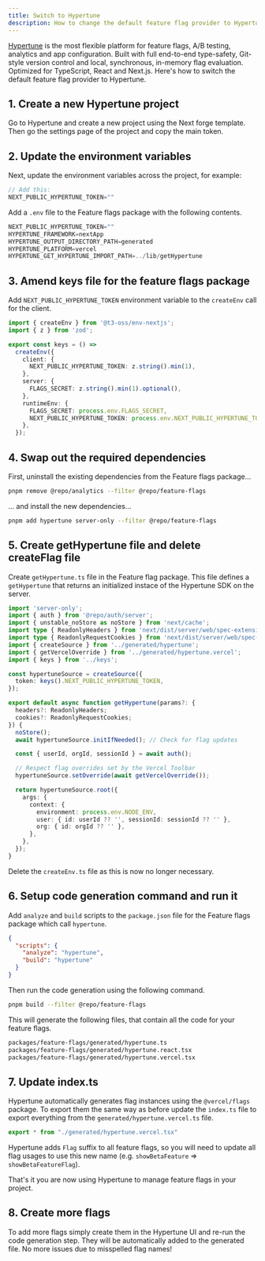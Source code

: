 ```yaml
---
title: Switch to Hypertune
description: How to change the default feature flag provider to Hypertune.
---
```


[Hypertune](https://www.hypertune.com/) is the most flexible platform for feature flags, A/B testing, analytics and app configuration. Built with full end-to-end type-safety, Git-style version control and local, synchronous, in-memory flag evaluation. Optimized for TypeScript, React and Next.js. Here's how to switch the default feature flag provider to Hypertune.

## 1. Create a new Hypertune project
Go to Hypertune and create a new project using the Next forge template. Then go the settings page of the project and copy the main token.

## 2. Update the environment variables

Next, update the environment variables across the project, for example:

```js apps/app/.env
// Add this:
NEXT_PUBLIC_HYPERTUNE_TOKEN=""
```

Add a `.env` file to the Feature flags package with the following contents.

```js packages/feature-flags/.env
NEXT_PUBLIC_HYPERTUNE_TOKEN=""
HYPERTUNE_FRAMEWORK=nextApp
HYPERTUNE_OUTPUT_DIRECTORY_PATH=generated
HYPERTUNE_PLATFORM=vercel
HYPERTUNE_GET_HYPERTUNE_IMPORT_PATH=../lib/getHypertune
```

## 3. Amend keys file for the feature flags package

Add `NEXT_PUBLIC_HYPERTUNE_TOKEN` environment variable to the `createEnv` call for the client.

<CodeGroup>

```ts packages/feature-flags/keys.ts {6-8,14}
import { createEnv } from '@t3-oss/env-nextjs';
import { z } from 'zod';

export const keys = () =>
  createEnv({
    client: {
      NEXT_PUBLIC_HYPERTUNE_TOKEN: z.string().min(1),
    },
    server: {
      FLAGS_SECRET: z.string().min(1).optional(),
    },
    runtimeEnv: {
      FLAGS_SECRET: process.env.FLAGS_SECRET,
      NEXT_PUBLIC_HYPERTUNE_TOKEN: process.env.NEXT_PUBLIC_HYPERTUNE_TOKEN,
    },
  });
```

</CodeGroup>

## 4. Swap out the required dependencies

First, uninstall the existing dependencies from the Feature flags package...

```sh Terminal
pnpm remove @repo/analytics --filter @repo/feature-flags
```

... and install the new dependencies...

```sh Terminal
pnpm add hypertune server-only --filter @repo/feature-flags
```

## 5. Create getHypertune file and delete createFlag file

Create `getHypertune.ts` file in the Feature flag package. This file defines a `getHypertune` that returns an initialized instace of the Hypertune SDK on the server.

<CodeGroup>

```ts packages/feature-flags/lib/getHypertune.ts
import 'server-only';
import { auth } from '@repo/auth/server';
import { unstable_noStore as noStore } from 'next/cache';
import type { ReadonlyHeaders } from 'next/dist/server/web/spec-extension/adapters/headers';
import type { ReadonlyRequestCookies } from 'next/dist/server/web/spec-extension/adapters/request-cookies';
import { createSource } from '../generated/hypertune';
import { getVercelOverride } from '../generated/hypertune.vercel';
import { keys } from '../keys';

const hypertuneSource = createSource({
  token: keys().NEXT_PUBLIC_HYPERTUNE_TOKEN,
});

export default async function getHypertune(params?: {
  headers?: ReadonlyHeaders;
  cookies?: ReadonlyRequestCookies;
}) {
  noStore();
  await hypertuneSource.initIfNeeded(); // Check for flag updates

  const { userId, orgId, sessionId } = await auth();

  // Respect flag overrides set by the Vercel Toolbar
  hypertuneSource.setOverride(await getVercelOverride());

  return hypertuneSource.root({
    args: {
      context: {
        environment: process.env.NODE_ENV,
        user: { id: userId ?? '', sessionId: sessionId ?? '' },
        org: { id: orgId ?? '' },
      },
    },
  });
}
```

</CodeGroup>

Delete the `createEnv.ts` file as this is now no longer necessary.


## 6. Setup code generation command and run it

Add `analyze` and `build` scripts to the `package.json` file for the Feature flags package which call `hypertune`. 

```json packages/feature-flags/package.json
{
  "scripts": {
    "analyze": "hypertune",
    "build": "hypertune"
  }
}
```

Then run the code generation using the following command.

```sh Terminal
pnpm build --filter @repo/feature-flags 
```

This will generate the following files, that contain all the code for your feature flags.

```txt
packages/feature-flags/generated/hypertune.ts
packages/feature-flags/generated/hypertune.react.tsx
packages/feature-flags/generated/hypertune.vercel.tsx
```

## 7. Update index.ts

Hypertune automatically generates flag instances using the `@vercel/flags` package. To export them the same way as before update the `index.ts` file to export everything from the `generated/hypertune.vercel.ts` file.

<CodeGroup>

```ts packages/feature-flags/index.ts
export * from "./generated/hypertune.vercel.tsx"
```
</CodeGroup>

Hypertune adds `Flag` suffix to all feature flags, so you will need to update all flag usages to use this new name (e.g. `showBetaFeature` => `showBetaFeatureFlag`). 

That's it you are now using Hypertune to manage feature flags in your project.

## 8. Create more flags

To add more flags simply create them in the Hypertune UI and re-run the code generation step. They will be automatically added to the generated file. No more issues due to misspelled flag names!